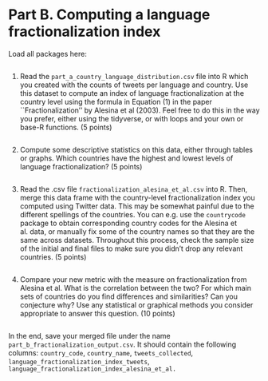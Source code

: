 # Part B. Computing a language fractionalization index

Load all packages here:

```r

```

1. Read the `part_a_country_language_distribution.csv` file into R which you created with the counts of tweets per language and country. Use this dataset to compute an index of language fractionalization at the country level using the formula in Equation (1) in the paper ``Fractionalization'' by Alesina et al (2003). Feel free to do this in the way you prefer, either using the tidyverse, or with loops and your own or base-R functions. (5 points)

```r

```

2. Compute some descriptive statistics on this data, either through tables or graphs. Which countries have the highest and lowest levels of language fractionalization? (5 points)

```r

```

3. Read the .csv file `fractionalization_alesina_et_al.csv` into R. Then, merge this data frame with the country-level fractionalization index you computed using Twitter data. This may be somewhat painful due to the different spellings of the countries. You can e.g. use the `countrycode` package to obtain corresponding country codes for the Alesina et al. data, or manually fix some of the country names so that they are the same across datasets. Throughout this process, check the sample size of the initial and final files to make sure you didn't drop any relevant countries. (5 points)

```r

```


4. Compare your new metric with the measure on fractionalization from Alesina et al. What is the correlation between the two? For which main sets of countries do you find differences and similarities? Can you conjecture why? Use any statistical or graphical methods you consider appropriate to answer this question. (10 points)


```r

```

In the end, save your merged file under the name `part_b_fractionalization_output.csv`. It should contain the following columns: `country_code`, `country_name`, `tweets_collected`, `language_fractionalization_index_tweets`, `language_fractionalization_index_alesina_et_al.`

```r

```

